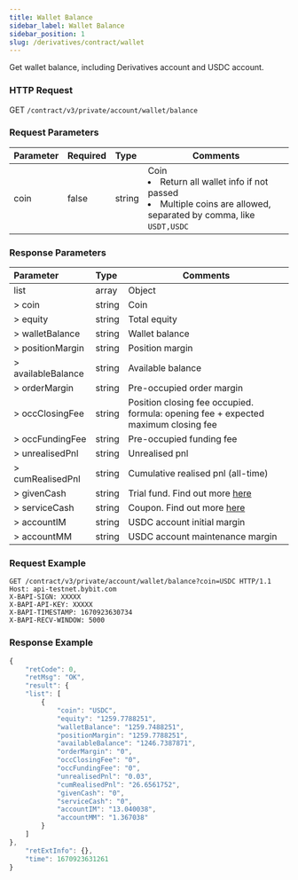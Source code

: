 ```yaml
---
title: Wallet Balance
sidebar_label: Wallet Balance
sidebar_position: 1
slug: /derivatives/contract/wallet
---
```


Get wallet balance, including Derivatives account and USDC account.

### HTTP Request
GET `/contract/v3/private/account/wallet/balance`

### Request Parameters
| Parameter | Required | Type | Comments|
|:----- |:-------|:-----|------ |
|coin |false |string |Coin <li>Return all wallet info if not passed</li><li>Multiple coins are allowed, separated by comma, like `USDT,USDC`</li> |

### Response Parameters
| Parameter | Type | Comments|
|:----- |:-----|------ |
|list |array |Object |
|> coin |string |Coin |
|> equity |string |Total equity |
|> walletBalance |string |Wallet balance |
|> positionMargin |string |Position margin |
|> availableBalance |string |Available balance |
|> orderMargin |string |Pre-occupied order margin |
|> occClosingFee |string |Position closing fee occupied. formula: opening fee + expected maximum closing fee |
|> occFundingFee |string |Pre-occupied funding fee |
|> unrealisedPnl |string |Unrealised pnl |
|> cumRealisedPnl |string |Cumulative realised pnl (all-time) |
|> givenCash |string |Trial fund. Find out more <a href="https://www.bybit.com/en-US/help-center/bybitHC_Article?language=en_US&id=000001183">here</a> |
|> serviceCash |string |Coupon. Find out more <a href="https://www.bybit.com/en-US/help-center/bybitHC_Article?language=en_US&id=000001183">here</a> |
|> accountIM |string |USDC account initial margin |
|> accountMM |string |USDC account maintenance margin |

### Request Example

<Tabs>
<TabItem value="console" label="console">

```http
GET /contract/v3/private/account/wallet/balance?coin=USDC HTTP/1.1
Host: api-testnet.bybit.com
X-BAPI-SIGN: XXXXX
X-BAPI-API-KEY: XXXXX
X-BAPI-TIMESTAMP: 1670923630734
X-BAPI-RECV-WINDOW: 5000
```

</TabItem>
</Tabs>

### Response Example

<Tabs>
<TabItem value="js response" label="response">

```javascript
{
    "retCode": 0,
    "retMsg": "OK",
    "result": {
    "list": [
        {
            "coin": "USDC",
            "equity": "1259.7788251",
            "walletBalance": "1259.7488251",
            "positionMargin": "1259.7788251",
            "availableBalance": "1246.7387871",
            "orderMargin": "0",
            "occClosingFee": "0",
            "occFundingFee": "0",
            "unrealisedPnl": "0.03",
            "cumRealisedPnl": "26.6561752",
            "givenCash": "0",
            "serviceCash": "0",
            "accountIM": "13.040038",
            "accountMM": "1.367038"
        }
    ]
},
    "retExtInfo": {},
    "time": 1670923631261
}
```
</TabItem>
</Tabs>